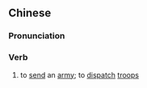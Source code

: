 {{also|兴师}}
==Chinese==
{{zh-forms|s=兴师}}

===Pronunciation===
{{zh-pron
|m=xīngshī
|c=hing1 si1
|mn=qz:hèng-sir/xm,zz:heng-su
|cat=v
}}

===Verb===
{{zh-verb}}

# {{lb|zh|literary}} to [[send]] an [[army]]; to [[dispatch]] [[troops]]
